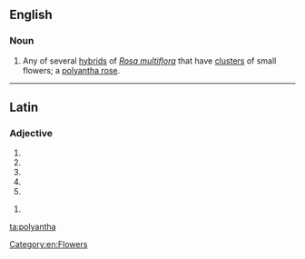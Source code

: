 ==English==

===Noun===
{{en-noun}}

# {{qualifier|botany}} Any of several [[hybrid]]s of ''[[Rosa multiflora]]'' that have [[cluster]]s of small flowers; a [[polyantha rose]].

[[Category:en:Flowers]]

----

==Latin==

===Adjective===
{{la-adj-form|polyantha}}

# {{inflection of|polyanthus|polyanthus|nom|f|s|lang=la}}
# {{inflection of|polyanthus|polyanthus|nom|n|p|lang=la}}
# {{inflection of|polyanthus|polyanthus|acc|n|p|lang=la}}
# {{inflection of|polyanthus|polyanthus|voc|f|s|lang=la}}
# {{inflection of|polyanthus|polyanthus|voc|n|p|lang=la}}

{{la-adj-form|polyanthā}}

# {{inflection of|polyanthus|polyanthus|abl|f|s|lang=la}}

[[ta:polyantha]]